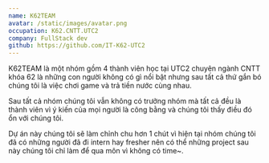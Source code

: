 ```yaml
---
name: K62TEAM
avatar: /static/images/avatar.png
occupation: K62.CNTT.UTC2
company: FullStack dev
github: https://github.com/IT-K62-UTC2
---
```


K62TEAM là một nhóm gồm 4 thành viên học tại UTC2 chuyên ngành CNTT khóa 62 là những con người không có gì nổi bật nhưng sau tất cả thứ gắn bó chúng tôi là việc chơi game và trả tiền nước cùng nhau.

Sau tất cả nhóm chúng tôi vẫn không có trưởng nhóm mà tất cả đều là thành viên vì ý kiến của mọi người là công bằng và chúng tôi thấy điều đó ổn với chúng tôi.

Dự án này chúng tôi sẽ làm chỉnh chu hơn 1 chút vì hiện tại nhóm chúng tôi đã có những người đã đi intern hay fresher nên có thể những project sau này chúng tôi chỉ làm để qua môn vì không có time~.
